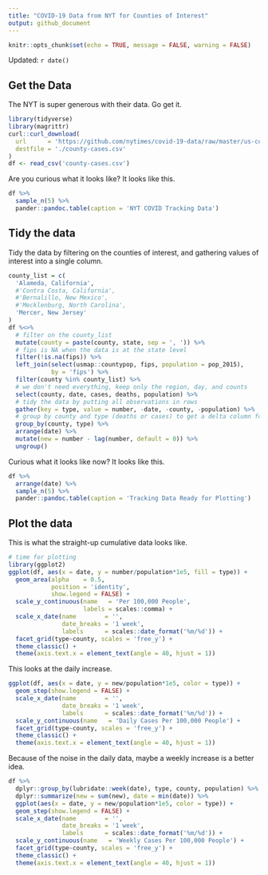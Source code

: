 ```yaml
---
title: "COVID-19 Data from NYT for Counties of Interest"
output: github_document
---
```


```r
knitr::opts_chunk$set(echo = TRUE, message = FALSE, warning = FALSE)
```

Updated: `r date()`

## Get the Data

The NYT is super generous with their data. Go get it.

```r
library(tidyverse)
library(magrittr)
curl::curl_download(
  url      = 'https://github.com/nytimes/covid-19-data/raw/master/us-counties.csv',
  destfile = './county-cases.csv'
)
df <- read_csv('county-cases.csv') 
```

Are you curious what it looks like? It looks like this.

```r
df %>%
  sample_n(5) %>%
  pander::pandoc.table(caption = 'NYT COVID Tracking Data')
```

## Tidy the data

Tidy the data by filtering on the counties of interest, and gathering values of interest into a single column.

```r
county_list = c(
  'Alameda, California', 
  #'Contra Costa, California', 
  #'Bernalillo, New Mexico', 
  #'Mecklenburg, North Carolina',
  'Mercer, New Jersey'
)
df %<>%
  # filter on the county_list
  mutate(county = paste(county, state, sep = ', ')) %>%
  # fips is NA when the data is at the state level
  filter(!is.na(fips)) %>%
  left_join(select(usmap::countypop, fips, population = pop_2015), 
            by = 'fips') %>%
  filter(county %in% county_list) %>% 
  # we don't need everything, keep only the region, day, and counts
  select(county, date, cases, deaths, population) %>%
  # tidy the data by putting all observations in rows
  gather(key = type, value = number, -date, -county, -population) %>%
  # group by county and type (deaths or cases) to get a delta column for new cases in a day
  group_by(county, type) %>%
  arrange(date) %>%
  mutate(new = number - lag(number, default = 0)) %>%
  ungroup()
```

Curious what it looks like now? It looks like this.

```r
df %>%
  arrange(date) %>%
  sample_n(5) %>%
  pander::pandoc.table(caption = 'Tracking Data Ready for Plotting')
```

## Plot the data

This is what the straight-up cumulative data looks like.

```r
# time for plotting
library(ggplot2)
ggplot(df, aes(x = date, y = number/population*1e5, fill = type)) +
  geom_area(alpha    = 0.5,
            position = 'identity',
            show.legend = FALSE) +
  scale_y_continuous(name   = 'Per 100,000 People',
                     labels = scales::comma) +
  scale_x_date(name        = '',
               date_breaks = '1 week',
               labels      = scales::date_format('%m/%d')) +
  facet_grid(type~county, scales = 'free_y') +
  theme_classic() +
  theme(axis.text.x = element_text(angle = 40, hjust = 1))
```

This looks at the daily increase.

```r
ggplot(df, aes(x = date, y = new/population*1e5, color = type)) +
  geom_step(show.legend = FALSE) +
  scale_x_date(name        = '',
               date_breaks = '1 week',
               labels      = scales::date_format('%m/%d')) +
  scale_y_continuous(name   = 'Daily Cases Per 100,000 People') +
  facet_grid(type~county, scales = 'free_y') +
  theme_classic() +
  theme(axis.text.x = element_text(angle = 40, hjust = 1))
```

Because of the noise in the daily data, maybe a weekly increase is a better idea.
```r
df %>% 
  dplyr::group_by(lubridate::week(date), type, county, population) %>% 
  dplyr::summarize(new = sum(new), date = min(date)) %>%
  ggplot(aes(x = date, y = new/population*1e5, color = type)) +
  geom_step(show.legend = FALSE) +
  scale_x_date(name        = '',
               date_breaks = '1 week',
               labels      = scales::date_format('%m/%d')) +
  scale_y_continuous(name   = 'Weekly Cases Per 100,000 People') +
  facet_grid(type~county, scales = 'free_y') +
  theme_classic() +
  theme(axis.text.x = element_text(angle = 40, hjust = 1))
```